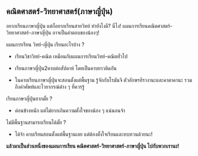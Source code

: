 
## คณิตศาสตร์-วิทยาศาสตร์(ภาษาญี่ปุ่น)

อยากเรียนภาษาญี่ปุ่น แต่ก็อยากเรียนสายวิทย์
ทำยังไงดี?
นี่ไง!
แผนการเรียนคณิตศาสตร์-วิทยาศาสตร์-ภาษาญี่ปุ่น อาจเป็นคำตอบของน้องๆ!

แผนการเรียน วิทย์-ญี่ปุ่น เรียนอะไรบ้าง ?

- เรียนวิชาวิทย์-คณิต เหมือนกับแผนการเรียนวิทย์-คณิตทั่วไป

- เรียนภาษาญี่ปุ่น2คาบต่อสัปดาห์ โดยเป็นคาบยาวติดกัน

- ในคาบเรียนภาษาญี่ปุ่นจะสอนตั้งแต่พื้นฐาน รู้จักกับโรมันจิ
  ตัวอักษรฮิรางานะและคาตาคานะ รวมถึงคำศัพท์และไวยากรณ์ต่าง ๆ ที่ควรรู้

เรียนภาษาญี่ปุ่นยากมั้ย ?

- ค่อนข้างหนัก แต่ไม่ยากเกินความตั้งใจของน้อง ๆ แน่นอนจ้า

ไม่มีพื้นฐานสามารถเรียนได้มั้ย ?

- ได้จ้า คาบเรียนสอนตั้งแต่พื้นฐานเลย
  แต่ต้องตั้งใจเรียนและทบทวนด้วยนะ!

**แล้วมาเป็นส่วนหนึ่งของแผนการเรียน คณิตศาสตร์-วิทยาศาสตร์-ภาษาญี่ปุ่น
ไปกับพวกเรานะ!**

